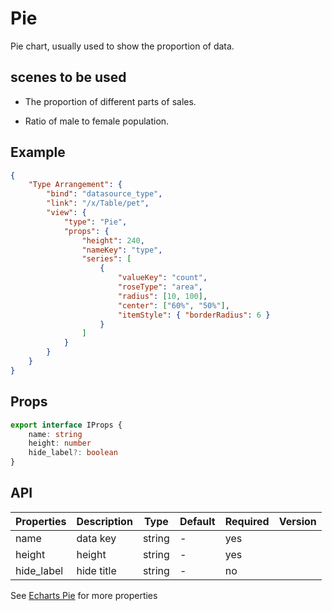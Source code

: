 # Pie

Pie chart, usually used to show the proportion of data.

## scenes to be used

- The proportion of different parts of sales.

- Ratio of male to female population.

## Example

```json
{
	"Type Arrangement": {
		"bind": "datasource_type",
		"link": "/x/Table/pet",
		"view": {
			"type": "Pie",
			"props": {
				"height": 240,
				"nameKey": "type",
				"series": [
					{
						"valueKey": "count",
						"roseType": "area",
						"radius": [10, 100],
						"center": ["60%", "50%"],
						"itemStyle": { "borderRadius": 6 }
					}
				]
			}
		}
	}
}
```

## Props

```ts
export interface IProps {
	name: string
	height: number
	hide_label?: boolean
}
```

## API

| Properties | Description | Type   | Default | Required | Version |
| ---------- | ----------- | ------ | ------- | -------- | ------- |
| name       | data key    | string | -       | yes      |         |
| height     | height      | string | -       | yes      |         |
| hide_label | hide title  | string | -       | no       |         |

See [Echarts Pie](https://echarts.apache.org/examples/en/index.html#chart-type-pie) for more properties
